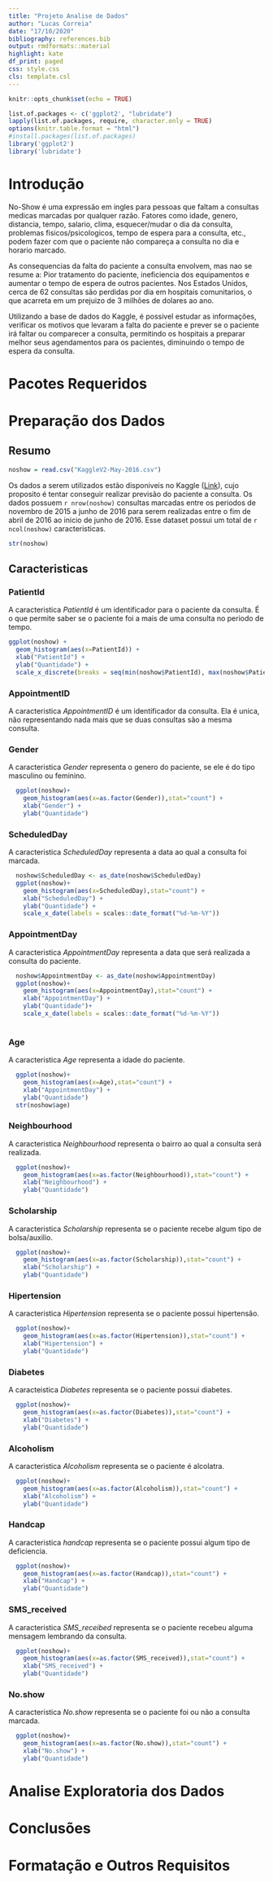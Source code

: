 ```yaml
---
title: "Projeto Analise de Dados"
author: "Lucas Correia"
date: "17/10/2020"
bibliography: references.bib
output: rmdformats::material
highlight: kate
df_print: paged
css: style.css
cls: template.csl
---
```


```r
knitr::opts_chunk$set(echo = TRUE)
```


```r
list.of.packages <- c('ggplot2', "lubridate")
lapply(list.of.packages, require, character.only = TRUE)
options(knitr.table.format = "html")
#install.packages(list.of.packages)
library('ggplot2')
library('lubridate')
```

# Introdução {.tabset}

No-Show é uma expressão em ingles para pessoas que faltam a consultas medicas marcadas por qualquer razão. Fatores como idade, genero, distancia, tempo, salario, clima, esquecer/mudar o dia da consulta, problemas fisicos/psicologicos, tempo de espera para a consulta, etc., podem fazer com que o paciente não compareça a consulta no dia e horario marcado.

As consequencias da falta do paciente a consulta envolvem, mas nao se resume a: Pior tratamento do paciente, ineficiencia dos equipamentos e aumentar o tempo de espera de outros pacientes. Nos Estados Unidos, cerca de 62 consultas são perdidas por dia em hospitais comunitarios, o que acarreta em um prejuizo de 3 milhões de dolares ao ano.

Utilizando a base de dados do Kaggle, é possivel estudar as informações, verificar os motivos que levaram a falta do paciente e prever se o paciente irá faltar ou comparecer a consulta, permitindo os hospitais a preparar melhor seus agendamentos para os pacientes, diminuindo o tempo de espera da consulta.

# Pacotes Requeridos {.tabset}

# Preparação dos Dados {.tabset}

## Resumo

```r
noshow = read.csv("KaggleV2-May-2016.csv")
```

Os dados a serem utilizados estão disponiveis no Kaggle ([Link](https://www.kaggle.com/joniarroba/noshowappointments)), cujo proposito é tentar conseguir realizar previsão do paciente a consulta. Os dados possuem `r nrow(noshow)` consultas marcadas entre os periodos de novembro de 2015 a junho de 2016 para serem realizadas entre o fim de abril de 2016 ao inicio de junho de 2016. Esse dataset possui um total de `r ncol(noshow)` caracteristicas.

```r
str(noshow)
```


## Caracteristicas {.tabset}

### PatientId

A caracteristica *PatientId* é um identificador para o paciente da consulta. É o que permite saber se o paciente foi a mais de uma consulta no periodo de tempo.

```r
ggplot(noshow) + 
  geom_histogram(aes(x=PatientId)) +
  xlab("PatientId") +
  ylab("Quantidade") +
  scale_x_discrete(breaks = seq(min(noshow$PatientId), max(noshow$PatientId), by = 1000000))
```

### AppointmentID

A caracteristica *AppointmentID* é um identificador da consulta. Ela é unica, não representando nada mais que se duas consultas são a mesma consulta.

### Gender

A caracteristica *Gender* representa o genero do paciente, se ele é do tipo masculino ou feminino.

```r
  ggplot(noshow)+
    geom_histogram(aes(x=as.factor(Gender)),stat="count") +
    xlab("Gender") + 
    ylab("Quantidade")

```

### ScheduledDay

A caracteristica *ScheduledDay* representa a data ao qual a consulta foi marcada.

```r
  noshow$ScheduledDay <- as_date(noshow$ScheduledDay)
  ggplot(noshow)+
    geom_histogram(aes(x=ScheduledDay),stat="count") +
    xlab("ScheduledDay") + 
    ylab("Quantidade") +
    scale_x_date(labels = scales::date_format("%d-%m-%Y"))
```


### AppointmentDay

A caracteristica *AppointmentDay* representa a data que será realizada a consulta do paciente.

```r
  noshow$AppointmentDay <- as_date(noshow$AppointmentDay)
  ggplot(noshow)+
    geom_histogram(aes(x=AppointmentDay),stat="count") +
    xlab("AppointmentDay") + 
    ylab("Quantidade")+
    scale_x_date(labels = scales::date_format("%d-%m-%Y"))
    
```


### Age

A caracteristica *Age* representa a idade do paciente.

```r
  ggplot(noshow)+
    geom_histogram(aes(x=Age),stat="count") +
    xlab("AppointmentDay") + 
    ylab("Quantidade")
  str(noshow$age)
```


### Neighbourhood

A caracteristica *Neighbourhood* representa o bairro ao qual a consulta será realizada.

```r
  ggplot(noshow)+
    geom_histogram(aes(x=as.factor(Neighbourhood)),stat="count") +
    xlab("Neighbourhood") + 
    ylab("Quantidade")
```


### Scholarship

A caracteristica *Scholarship* representa se o paciente recebe algum tipo de bolsa/auxilio.

```r
  ggplot(noshow)+
    geom_histogram(aes(x=as.factor(Scholarship)),stat="count") +
    xlab("Scholarship") + 
    ylab("Quantidade")
```



### Hipertension

A caracteristica *Hipertension* representa se o paciente possui hipertensão.

```r
  ggplot(noshow)+
    geom_histogram(aes(x=as.factor(Hipertension)),stat="count") +
    xlab("Hipertension") + 
    ylab("Quantidade")
```


### Diabetes

A caracteistica *Diabetes* representa se o paciente possui diabetes.

```r
  ggplot(noshow)+
    geom_histogram(aes(x=as.factor(Diabetes)),stat="count") +
    xlab("Diabetes") + 
    ylab("Quantidade")
```


### Alcoholism

A caracteristica *Alcoholism* representa se o paciente é alcolatra.

```r
  ggplot(noshow)+
    geom_histogram(aes(x=as.factor(Alcoholism)),stat="count") +
    xlab("Alcoholism") + 
    ylab("Quantidade")
```


### Handcap

A caracteristica *handcap* representa se o paciente possui algum tipo de deficiencia.

```r
  ggplot(noshow)+
    geom_histogram(aes(x=as.factor(Handcap)),stat="count") +
    xlab("Handcap") + 
    ylab("Quantidade")
```


### SMS_received 

A caracteristica *SMS_receibed* representa se o paciente recebeu alguma mensagem lembrando da consulta.

```r
  ggplot(noshow)+
    geom_histogram(aes(x=as.factor(SMS_received)),stat="count") +
    xlab("SMS_received") + 
    ylab("Quantidade")
```

### No.show

A caracteristica *No.show* representa se o paciente foi ou não a consulta marcada.

```r
  ggplot(noshow)+
    geom_histogram(aes(x=as.factor(No.show)),stat="count") +
    xlab("No.show") + 
    ylab("Quantidade")
```




# Analise Exploratoria dos Dados {.tabset}

# Conclusões {.tabset}

# Formatação e Outros Requisitos {.tabset}

























